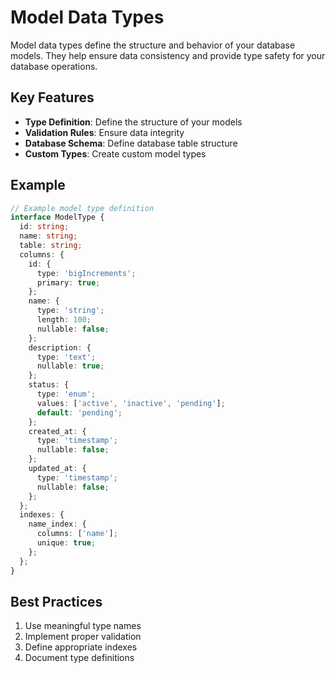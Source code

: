 # Model Data Types

Model data types define the structure and behavior of your database models. They help ensure data consistency and provide type safety for your database operations.

## Key Features

- **Type Definition**: Define the structure of your models
- **Validation Rules**: Ensure data integrity
- **Database Schema**: Define database table structure
- **Custom Types**: Create custom model types

## Example

```typescript
// Example model type definition
interface ModelType {
  id: string;
  name: string;
  table: string;
  columns: {
    id: {
      type: 'bigIncrements';
      primary: true;
    };
    name: {
      type: 'string';
      length: 100;
      nullable: false;
    };
    description: {
      type: 'text';
      nullable: true;
    };
    status: {
      type: 'enum';
      values: ['active', 'inactive', 'pending'];
      default: 'pending';
    };
    created_at: {
      type: 'timestamp';
      nullable: false;
    };
    updated_at: {
      type: 'timestamp';
      nullable: false;
    };
  };
  indexes: {
    name_index: {
      columns: ['name'];
      unique: true;
    };
  };
}
```

## Best Practices

1. Use meaningful type names
2. Implement proper validation
3. Define appropriate indexes
4. Document type definitions 